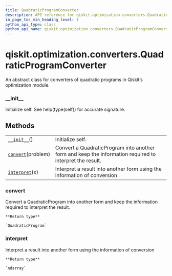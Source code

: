 ```yaml
---
title: QuadraticProgramConverter
description: API reference for qiskit.optimization.converters.QuadraticProgramConverter
in_page_toc_min_heading_level: 1
python_api_type: class
python_api_name: qiskit.optimization.converters.QuadraticProgramConverter
---
```


<span id="qiskit-optimization-converters-quadraticprogramconverter" />

# qiskit.optimization.converters.QuadraticProgramConverter

<Class id="qiskit.optimization.converters.QuadraticProgramConverter" isDedicatedPage={true} github="https://github.com/qiskit-community/qiskit-aqua/tree/stable/0.9/qiskit/optimization/converters/quadratic_program_converter.py" signature="QuadraticProgramConverter" modifiers="class">
  An abstract class for converters of quadratic programs in Qiskit’s optimization module.

  ### \_\_init\_\_

  <Function id="qiskit.optimization.converters.QuadraticProgramConverter.__init__" signature="__init__()">
    Initialize self. See help(type(self)) for accurate signature.
  </Function>

  ## Methods

  |                                                                                                                                                            |                                                                                                         |
  | ---------------------------------------------------------------------------------------------------------------------------------------------------------- | ------------------------------------------------------------------------------------------------------- |
  | [`__init__`](#qiskit.optimization.converters.QuadraticProgramConverter.__init__ "qiskit.optimization.converters.QuadraticProgramConverter.__init__")()     | Initialize self.                                                                                        |
  | [`convert`](#qiskit.optimization.converters.QuadraticProgramConverter.convert "qiskit.optimization.converters.QuadraticProgramConverter.convert")(problem) | Convert a QuadraticProgram into another form and keep the information required to interpret the result. |
  | [`interpret`](#qiskit.optimization.converters.QuadraticProgramConverter.interpret "qiskit.optimization.converters.QuadraticProgramConverter.interpret")(x) | Interpret a result into another form using the information of conversion                                |

  ### convert

  <Function id="qiskit.optimization.converters.QuadraticProgramConverter.convert" signature="convert(problem)" modifiers="abstract">
    Convert a QuadraticProgram into another form and keep the information required to interpret the result.

    **Return type**

    `QuadraticProgram`
  </Function>

  ### interpret

  <Function id="qiskit.optimization.converters.QuadraticProgramConverter.interpret" signature="interpret(x)" modifiers="abstract">
    Interpret a result into another form using the information of conversion

    **Return type**

    `ndarray`
  </Function>
</Class>

